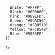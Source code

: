 
<Meta title="App/Colors" />

<ColorPalette>
  <ColorItem
    title="Initial design colors"
    subtitle=""
    colors={{

      White: "#FFFF",
      Black: "#000000",
      Pink: "#DB9EFD",
      Green: "#0CAC56",
      Orange: "#FB8510",
      Yellow: "#FCD548",
      Blue: "#5553FE"
    }}
  />

</ColorPalette>
